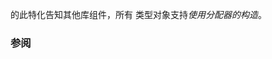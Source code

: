 {{cpp/title|uses_allocator&lt;small&gt;&lt;std::experimental::packaged_task&gt;&lt;/small&gt;}}
{{cpp/experimental/lib extensions/pmr/navbar}}
{{dcl begin}}
{{dcl header|experimental/future}}
{{dcl|since=libfund_ts|
template&lt; class R, class Alloc &gt;
struct uses_allocator&lt;std::experimental::packaged_task&lt;R&gt;, Alloc&gt; 
    : std::true_type {};
}}
{{dcl end}}

{{lc|std::uses_allocator}} 的此特化告知其他库组件，所有 {{lc|std::experimental::packaged_task}} 类型对象支持''使用分配器的构造''。

{{cpp/types/integral_constant/inherit2 |{{c|true}}|bool}}

===参阅===
{{dsc begin}}
{{dsc inc | cpp/memory/dsc uses_allocator}}
{{dsc end}}

{{langlinks|en}}